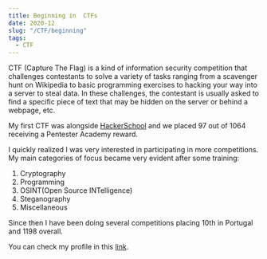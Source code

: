 ```yaml
---
title: Beginning in  CTFs
date: 2020-12
slug: "/CTF/beginning"
tags:
  - CTF
---
```

CTF (Capture The Flag) is a kind of information security competition that challenges contestants to solve a variety of tasks ranging from a scavenger hunt on Wikipedia to basic programming exercises to hacking your way into a server to steal data.
In these challenges, the contestant is usually asked to find a specific piece of text that may be hidden on the server or behind a webpage, etc.

My first CTF was alongside [HackerSchool](https://www.ffengineeringsolutions.com/tags/hacker-school) and we placed 97 out of 1064 receiving a Pentester Academy reward.

I quickly realized I was very interested in participating in more competitions. My main categories of focus became very evident after some training:
  1. Cryptography
  2. Programming
  3. OSINT(Open Source INTelligence)
  4. Steganography
  5. Miscellaneous

Since then I have been doing several competitions placing 10th in Portugal and 1198 overall.

You can check my profile in this [link](https://ctftime.org/user/98498).
